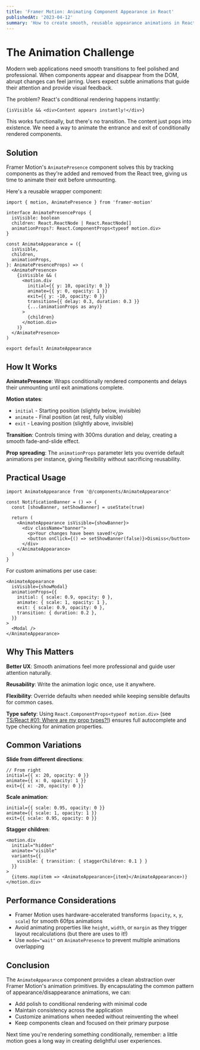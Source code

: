 ```yaml
---
title: 'Framer Motion: Animating Component Appearance in React'
publishedAt: '2023-04-12'
summary: 'How to create smooth, reusable appearance animations in React using Framer Motion and AnimatePresence for better user experience.'
---
```


# The Animation Challenge

Modern web applications need smooth transitions to feel polished and professional. When components appear and disappear from the DOM, abrupt changes can feel jarring. Users expect subtle animations that guide their attention and provide visual feedback.

The problem? React's conditional rendering happens instantly:

```tsx
{isVisible && <div>Content appears instantly!</div>}
```

This works functionally, but there's no transition. The content just pops into existence. We need a way to animate the entrance and exit of conditionally rendered components.

## Solution

Framer Motion's `AnimatePresence` component solves this by tracking components as they're added and removed from the React tree, giving us time to animate their exit before unmounting.

Here's a reusable wrapper component:

```tsx
import { motion, AnimatePresence } from 'framer-motion'

interface AnimatePresenceProps {
  isVisible: boolean
  children: React.ReactNode | React.ReactNode[]
  animationProps?: React.ComponentProps<typeof motion.div>
}

const AnimateAppearance = ({
  isVisible,
  children,
  animationProps,
}: AnimatePresenceProps) => (
  <AnimatePresence>
    {isVisible && (
      <motion.div
        initial={{ y: 10, opacity: 0 }}
        animate={{ y: 0, opacity: 1 }}
        exit={{ y: -10, opacity: 0 }}
        transition={{ delay: 0.3, duration: 0.3 }}
        {...(animationProps as any)}
      >
        {children}
      </motion.div>
    )}
  </AnimatePresence>
)

export default AnimateAppearance
```

## How It Works

**AnimatePresence**: Wraps conditionally rendered components and delays their unmounting until exit animations complete.

**Motion states**:
- `initial` - Starting position (slightly below, invisible)
- `animate` - Final position (at rest, fully visible)
- `exit` - Leaving position (slightly above, invisible)

**Transition**: Controls timing with 300ms duration and delay, creating a smooth fade-and-slide effect.

**Prop spreading**: The `animationProps` parameter lets you override default animations per instance, giving flexibility without sacrificing reusability.

## Practical Usage

```tsx
import AnimateAppearance from '@/components/AnimateAppearance'

const NotificationBanner = () => {
  const [showBanner, setShowBanner] = useState(true)

  return (
    <AnimateAppearance isVisible={showBanner}>
      <div className="banner">
        <p>Your changes have been saved!</p>
        <button onClick={() => setShowBanner(false)}>Dismiss</button>
      </div>
    </AnimateAppearance>
  )
}
```

For custom animations per use case:

```tsx
<AnimateAppearance
  isVisible={showModal}
  animationProps={{
    initial: { scale: 0.9, opacity: 0 },
    animate: { scale: 1, opacity: 1 },
    exit: { scale: 0.9, opacity: 0 },
    transition: { duration: 0.2 },
  }}
>
  <Modal />
</AnimateAppearance>
```

## Why This Matters

**Better UX**: Smooth animations feel more professional and guide user attention naturally.

**Reusability**: Write the animation logic once, use it anywhere.

**Flexibility**: Override defaults when needed while keeping sensible defaults for common cases.

**Type safety**: Using `React.ComponentProps<typeof motion.div>` (see [TS/React #01: Where are my prop types?!](/articles/react-prop-types)) ensures full autocomplete and type checking for animation properties.

## Common Variations

**Slide from different directions**:
```tsx
// From right
initial={{ x: 20, opacity: 0 }}
animate={{ x: 0, opacity: 1 }}
exit={{ x: -20, opacity: 0 }}
```

**Scale animation**:
```tsx
initial={{ scale: 0.95, opacity: 0 }}
animate={{ scale: 1, opacity: 1 }}
exit={{ scale: 0.95, opacity: 0 }}
```

**Stagger children**:
```tsx
<motion.div
  initial="hidden"
  animate="visible"
  variants={{
    visible: { transition: { staggerChildren: 0.1 } }
  }}
>
  {items.map(item => <AnimateAppearance>{item}</AnimateAppearance>)}
</motion.div>
```

## Performance Considerations

- Framer Motion uses hardware-accelerated transforms (`opacity`, `x`, `y`, `scale`) for smooth 60fps animations
- Avoid animating properties like `height`, `width`, or `margin` as they trigger layout recalculations (but there are uses to it!)
- Use `mode="wait"` on `AnimatePresence` to prevent multiple animations overlapping

## Conclusion

The `AnimateAppearance` component provides a clean abstraction over Framer Motion's animation primitives. By encapsulating the common pattern of appearance/disappearance animations, we can:

- Add polish to conditional rendering with minimal code
- Maintain consistency across the application
- Customize animations when needed without reinventing the wheel
- Keep components clean and focused on their primary purpose

Next time you're rendering something conditionally, remember: a little motion goes a long way in creating delightful user experiences.
